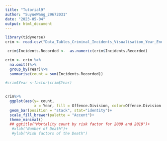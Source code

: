 ```yaml
---
title: "Tutorial9"
author: "SuyueWang_29672031"
date: "2023-05-04"
output: html_document
---
```

```r
library(tidyverse)
crim <- read.csv("Data_Tables_Criminal_Incidents_Visualisation_Year_Ending_December_2019.csv")

```

```r

  
 crim$Incidents.Recorded <-  as.numeric(crim$Incidents.Recorded)

crim <- crim %>%
  na.omit()%>%
  group_by(Year)%>%
  summarise(count = sum(Incidents.Recorded))

#crim$Year <-factor(crim$Year)

  
crim%>%
  ggplot(aes(y= count,
             x = Year, fill = Offence.Division, color=Offence.Division ))+
  geom_bar(position = "stack", stat="identity")+
  scale_fill_brewer(palette = "Accent")+
  theme_minimal()
  ## ggtitle("Mortality count by risk factor for 2009 and 2019")+
   #xlab("Number of Death")+
   #ylab("Risk factors of the Death")
```

